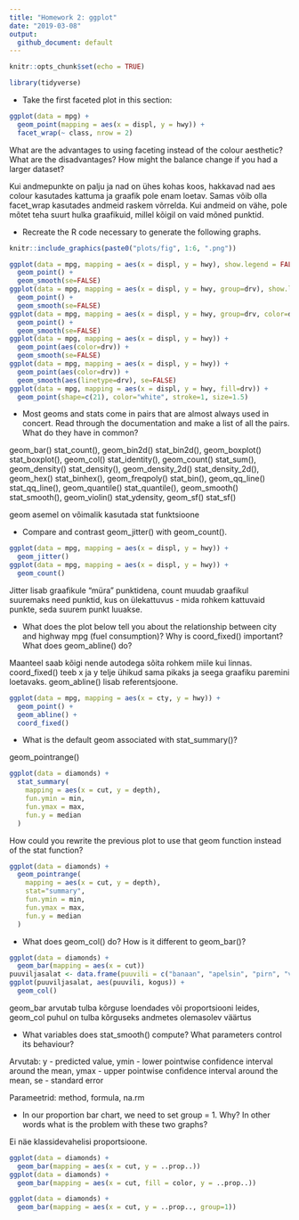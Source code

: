 ```yaml
---
title: "Homework 2: ggplot"
date: "2019-03-08"
output: 
  github_document: default
---
```


```r
knitr::opts_chunk$set(echo = TRUE)
```

```r
library(tidyverse)
```


- Take the first faceted plot in this section:

```r
ggplot(data = mpg) + 
  geom_point(mapping = aes(x = displ, y = hwy)) + 
  facet_wrap(~ class, nrow = 2)
```

What are the advantages to using faceting instead of the colour aesthetic? What are the disadvantages? How might the balance change if you had a larger dataset?

Kui andmepunkte on palju ja nad on ühes kohas koos, hakkavad nad aes colour kasutades kattuma ja graafik pole enam loetav. Samas võib olla facet_wrap kasutades andmeid raskem võrrelda. Kui andmeid on vähe, pole mõtet teha suurt hulka graafikuid, millel kõigil on vaid mõned punktid.

- Recreate the R code necessary to generate the following graphs.

```r
knitr::include_graphics(paste0("plots/fig", 1:6, ".png"))
```
```r
ggplot(data = mpg, mapping = aes(x = displ, y = hwy), show.legend = FALSE) +
  geom_point() + 
  geom_smooth(se=FALSE)
ggplot(data = mpg, mapping = aes(x = displ, y = hwy, group=drv), show.legend = FALSE) +
  geom_point() + 
  geom_smooth(se=FALSE)
ggplot(data = mpg, mapping = aes(x = displ, y = hwy, group=drv, color=drv)) +
  geom_point() + 
  geom_smooth(se=FALSE)
ggplot(data = mpg, mapping = aes(x = displ, y = hwy)) +
  geom_point(aes(color=drv)) + 
  geom_smooth(se=FALSE)
ggplot(data = mpg, mapping = aes(x = displ, y = hwy)) +
  geom_point(aes(color=drv)) + 
  geom_smooth(aes(linetype=drv), se=FALSE)
ggplot(data = mpg, mapping = aes(x = displ, y = hwy, fill=drv)) +
  geom_point(shape=c(21), color="white", stroke=1, size=1.5)
```

- Most geoms and stats come in pairs that are almost always used in concert. Read through the documentation and make a list of all the pairs. What do they have in common?

geom_bar() stat_count(), 
geom_bin2d() stat_bin2d(), 
geom_boxplot() stat_boxplot(), 
geom_col() stat_identity(), 
geom_count() stat_sum(), 
geom_density() stat_density(), 
geom_density_2d() stat_density_2d(), 
geom_hex() stat_binhex(), 
geom_freqpoly() stat_bin(), 
geom_qq_line() stat_qq_line(), 
geom_quantile() stat_quantile(), 
geom_smooth() stat_smooth(), 
geom_violin() stat_ydensity, 
geom_sf() stat_sf()

geom asemel on võimalik kasutada stat funktsioone


- Compare and contrast geom_jitter() with geom_count().
```r
ggplot(data = mpg, mapping = aes(x = displ, y = hwy)) +
  geom_jitter()
ggplot(data = mpg, mapping = aes(x = displ, y = hwy)) +
  geom_count()
```
 Jitter lisab graafikule "müra" punktidena, count muudab graafikul suuremaks need punktid, kus on ülekattuvus - mida rohkem kattuvaid punkte, seda suurem punkt luuakse.
 
- What does the plot below tell you about the relationship between city and highway mpg (fuel consumption)? Why is coord_fixed() important? What does geom_abline() do?

Maanteel saab kõigi nende autodega sõita rohkem miile kui linnas. coord_fixed() teeb x ja y telje ühikud sama pikaks ja seega graafiku paremini loetavaks. geom_abline() lisab referentsjoone.

```r
ggplot(data = mpg, mapping = aes(x = cty, y = hwy)) +
  geom_point() + 
  geom_abline() +
  coord_fixed()
```

- What is the default geom associated with stat_summary()?

geom_pointrange()

```r
ggplot(data = diamonds) + 
  stat_summary(
    mapping = aes(x = cut, y = depth),
    fun.ymin = min,
    fun.ymax = max,
    fun.y = median
  )
```

How could you rewrite the previous plot to use that geom function instead of the stat function?
 
```r
ggplot(data = diamonds) + 
  geom_pointrange(
    mapping = aes(x = cut, y = depth),
    stat="summary",
    fun.ymin = min,
    fun.ymax = max,
    fun.y = median
  )
```
- What does geom_col() do? How is it different to geom_bar()?

```r
ggplot(data = diamonds) + 
  geom_bar(mapping = aes(x = cut))
puuviljasalat <- data.frame(puuvili = c("banaan", "apelsin", "pirn", "virsik"), kogus = c(2, 3, 3, 4))
ggplot(puuviljasalat, aes(puuvili, kogus)) +
  geom_col()
```

geom_bar arvutab tulba kõrguse loendades või proportsiooni leides, geom_col puhul on tulba kõrguseks andmetes olemasolev väärtus

- What variables does stat_smooth() compute? What parameters control its behaviour?

Arvutab:
y - predicted value, 
ymin - lower pointwise confidence interval around the mean, 
ymax - upper pointwise confidence interval around the mean, 
se - standard error

Parameetrid:
method, formula, na.rm

- In our proportion bar chart, we need to set group = 1. Why? In other words what is the problem with these two graphs?

Ei näe klassidevahelisi proportsioone.
```r
ggplot(data = diamonds) + 
  geom_bar(mapping = aes(x = cut, y = ..prop..))
ggplot(data = diamonds) + 
  geom_bar(mapping = aes(x = cut, fill = color, y = ..prop..))
```
```r
ggplot(data = diamonds) + 
  geom_bar(mapping = aes(x = cut, y = ..prop.., group=1))
```